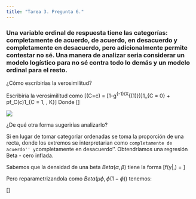 ```yaml
---
title: "Tarea 3. Pregunta 6."
---
```


### Una variable ordinal de respuesta tiene las categorías: completamente de acuerdo, de acuerdo, en desacuerdo y completamente en desacuerdo, pero adicionalmente permite contestar no sé. Una manera de analizar seria considerar un modelo logístico para no sé contra todo lo demás y un modelo ordinal para el resto. 

¿Cómo escribirías la verosimilitud?

Escribiría la verosimilitud como \[\mathbb{P}(C=c) = [1-g^{-1}(X\beta^{(1)})]1_{C = 0} + pf_C(c)1_{C = 1, \dots, K}\]
Donde 
\[\begin{align*}
(C=0)&:= \mbox{No respuesta.}\\\\
p &:= \mbox{Probabilidad de obtener una respuesta.}\\\\
f&:= \mbox{Densidad del modelo ordinal.}\\\\
g&:= \mbox{Función logit.}\\\\
\end{align*}\]

![](OrdinalCeroInflado.jpg)

¿De qué otra forma sugerirías analizarlo?


Si en lugar de tomar categoriar ordenadas se toma la proporción de una recta, donde los extremos se interpretarian como ``completamente de acuerdo'' y ``completamente en desacuerdo''. Obtendríamos una regresión Beta - cero inflada. 


Sabemos que la densidad de una beta $Beta(\alpha,\beta)$ tiene la forma \[f(y|\alpha,\beta) = \frac{y^{\alpha-1}(1-y)^{\beta-1}}{B(\alpha,\beta)}\]

Pero reparametrizandola como $Beta(\mu\phi,\phi (1-\phi))$ tenemos:

\[\begin{align*}
\mathbb{E}[Y]&= \mu\\\\
Var[Y]&= \frac{\mu(1-\mu)}{1+ \phi}\\\\
f(\mu_i) &= \eta_i\\
&= log(\frac{\mu_i}{1-\mu_i})\\ 
&= X_i\beta.\\
\end{align*}\]
